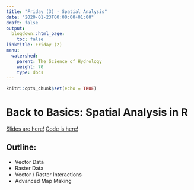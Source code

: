 ```yaml
---
title: "Friday (3) - Spatial Analysis"
date: "2020-01-23T00:00:00+01:00"
draft: false
output:
  blogdown::html_page:
    toc: false
linktitle: Friday (2)
menu:
  watershed:
    parent: The Science of Hydrology
    weight: 70
    type: docs
---
```


```r
knitr::opts_chunk$set(echo = TRUE)
```

# Back to Basics: Spatial Analysis in R
[Slides are here!](https://amurraygeo.com/slides/watershed/RDay_3.html)
[Code is here!](https://amurraygeo.com/files/watershed/day3.R)

## Outline:

- Vector Data
- Raster Data
- Vector / Raster Interactions
- Advanced Map Making

